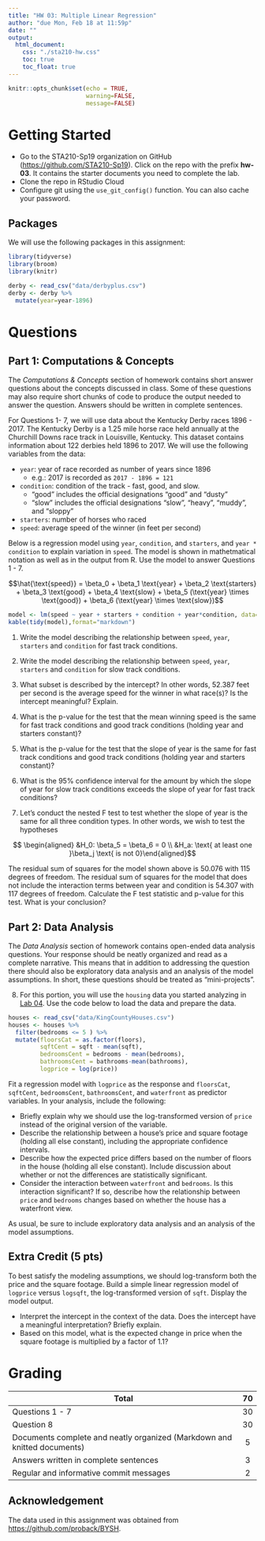 ```yaml
---
title: "HW 03: Multiple Linear Regression"
author: "due Mon, Feb 18 at 11:59p"
date: ""
output: 
  html_document:
    css: "./sta210-hw.css"
    toc: true
    toc_float: true
---
```


```r
knitr::opts_chunk$set(echo = TRUE,
                      warning=FALSE,
                      message=FALSE)
```


# Getting Started

- Go to the STA210-Sp19 organization on GitHub ([https://github.com/STA210-Sp19](https://github.com/STA210-Sp19)). Click on the repo with the prefix **hw-03**. It contains the starter documents you need to complete the lab.
- Clone the repo in RStudio Cloud
- Configure git using the `use_git_config()` function. You can also cache your password.


## Packages 

We will use the following packages in this assignment: 

```r
library(tidyverse)
library(broom)
library(knitr) 
```


```r
derby <- read_csv("data/derbyplus.csv")
derby <- derby %>%
  mutate(year=year-1896)
```

# Questions

## Part 1: Computations & Concepts

The *Computations & Concepts* section of homework contains short answer questions about the concepts discussed in class. Some of these questions may also require short chunks of code to produce the output needed to answer the question. Answers should be written in complete sentences.

For Questions 1- 7, we will use data about the Kentucky Derby races 1896 - 2017. The Kentucky Derby is a 1.25 mile horse race held annually at the Churchill Downs race track in Louisville, Kentucky. This dataset contains information about 122 derbies held 1896 to 2017. We will use the following variables from the data:

- `year`: year of race recorded as number of years since 1896
    - e.g.: 2017 is recorded as `2017 - 1896 = 121`
- `condition`: condition of the track - fast, good, and slow.
    - "good" includes the official designations "good" and "dusty"
    - "slow" includes the official designations "slow", "heavy", "muddy", and "sloppy"
- `starters`: number of horses who raced
- `speed`: average speed of the winner (in feet per second)

Below is a regression model using `year`, `condition`, and `starters`, and `year * condition` to explain variation in `speed`. The model is shown in mathetmatical notation as well as in the output from R. Use the model to answer Questions 1 - 7. 


$$\hat{\text{speed}} = \beta_0 + \beta_1 \text{year} + \beta_2 \text{starters} + \beta_3 \text{good} + \beta_4 \text{slow} + \beta_5 (\text{year} \times \text{good}) + \beta_6 (\text{year} \times \text{slow})$$  

```r
model <- lm(speed ~ year + starters + condition + year*condition, data=derby)
kable(tidy(model),format="markdown")
```

1. Write the model describing the relationship between `speed`, `year`, `starters` and `condition` for fast track conditions. 

2. Write the model describing the relationship between `speed`, `year`, `starters` and `condition` for slow track conditions. 

3. What subset is described by the intercept? In other words, 52.387 feet per second is the average speed for the winner in what race(s)? Is the intercept meaningful? Explain.

4. What is the p-value for the test that the mean winning speed is the same for fast track conditions and good track conditions (holding year and starters constant)? 

5. What is the p-value for the test that the slope of year is the same for fast track conditions and good track conditions (holding year and starters constant)? 

6. What is the 95% confidence interval for the amount by which the slope of year for slow track conditions exceeds the slope of year for fast track conditions?

7. Let's conduct the nested F test to test whether the slope of year is the same for all three condition types. In other words, we wish to test the hypotheses

$$ \begin{aligned} &H_0: \beta_5 = \beta_6 = 0 \\
&H_a: \text{ at least one }\beta_j \text{ is not 0}\end{aligned}$$

The residual sum of squares for the model shown above is 50.076 with 115 degrees of freedom. The residual sum of squares for the model that does not include the interaction terms between year and condition is 54.307 with 117 degrees of freedom. Calculate the F test statistic and p-value for this test. What is your conclusion? 


## Part 2: Data Analysis

The *Data Analysis* section of homework contains open-ended data analysis questions. Your response should be neatly organized and read as a complete narrative. This means that in addition to addressing the question there should also be exploratory data analysis and an analysis of the model assumptions. In short, these questions should be treated as "mini-projects".

8. For this portion, you will use the `housing` data you started analyzing in [Lab 04](https://www2.stat.duke.edu/courses/Spring19/sta210.001/labs/lab-04-mlr.html). Use the code below to load the data and prepare the data.

```r
houses <- read_csv("data/KingCountyHouses.csv")
houses <- houses %>%
  filter(bedrooms <= 5 ) %>%
  mutate(floorsCat = as.factor(floors), 
         sqftCent = sqft - mean(sqft), 
         bedroomsCent = bedrooms - mean(bedrooms),
         bathroomsCent = bathrooms-mean(bathrooms),
         logprice = log(price))
```

Fit a regression model with `logprice` as the response and `floorsCat`, `sqftCent`, `bedroomsCent`, `bathroomsCent`, and `waterfront` as predictor variables. In your analysis, include the following: 

- Briefly explain why we should use the log-transformed version of `price` instead of the original version of the variable. 
- Describe the relationship between a house's price and square footage (holding all else constant), including the appropriate confidence intervals. 
- Describe how the expected price differs based on the number of floors in the house (holding all else constant). Include discussion about whether or not the differences are statistically significant.
- Consider the interaction between `waterfront` and `bedrooms`. Is this interaction significant? If so, describe how the relationship between `price` and `bedrooms` changes based on whether the house has a waterfront view.

As usual, be sure to include exploratory data analysis and an analysis of the model assumptions. 

## Extra Credit (5 pts)

To best satisfy the modeling assumptions, we should log-transform both the price and the square footage. Build a simple linear regression model of `logprice` versus `logsqft`, the log-transformed version of `sqft`. Display the model output.

- Interpret the intercept in the context of the data. Does the intercept have a meaningful interpretation? Briefly explain. 
- Based on this model, what is the expected change in price when the square footage is multiplied by a factor of 1.1? 


# Grading

| **Total** | **70** |
|-------------------------------------------------------------|:--:|
| Questions 1 - 7 | 30 |
| Question 8 | 30 |
| Documents complete and neatly organized (Markdown and knitted documents) | 5 |
| Answers written in complete sentences | 3 |
| Regular and informative commit messages | 2 |


## Acknowledgement

The data used in this assignment was obtained from [https://github.com/proback/BYSH](https://github.com/proback/BYSH).

